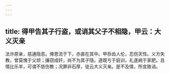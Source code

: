 ```yaml
---
---
---
```

title: 得甲告其子行盗，或诮其父子不相隐，甲云：大义灭亲
---



法许原亲，慈通隐恶。俾恩流于下，亦直在其中。甲忝齿人伦，忍伤天性。义方失教，曾莫愧于父顽；攘窃成奸，尚不为其子隐。道既亏于庭训，礼遂阙于家肥。且情比乐羊，可谓不慈伤教；况罪非石厚，徒云大义灭亲。是不及情，所宜致诮。